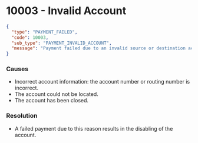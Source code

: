 # 10003 - Invalid Account

```json
{
  "type": "PAYMENT_FAILED",
  "code": 10003,
  "sub_type": "PAYMENT_INVALID_ACCOUNT",
  "message": "Payment failed due to an invalid source or destination account."
}
```

### Causes
- Incorrect account information: the account number or routing number is incorrect.
- The account could not be located.
- The account has been closed.

### Resolution
- A failed payment due to this reason results in the disabling of the account.
